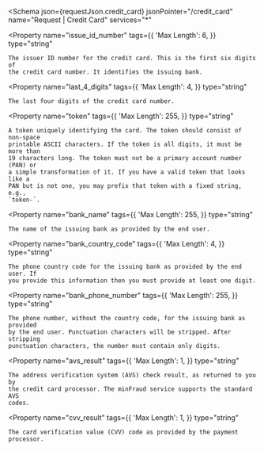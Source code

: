 
<Schema
  json={requestJson.credit_card}
  jsonPointer="/credit_card"
  name="Request | Credit Card"
  services="*"
>
  <Property
    name="issue_id_number"
    tags={{
      'Max Length': 6,
    }}
    type="string"
  >
    The issuer ID number for the credit card. This is the first six digits of
    the credit card number. It identifies the issuing bank.
  </Property>

  <Property
    name="last_4_digits"
    tags={{
      'Max Length': 4,
    }}
    type="string"
  >
    The last four digits of the credit card number.
  </Property>

  <Property
    name="token"
    tags={{
      'Max Length': 255,
    }}
    type="string"
  >
    A token uniquely identifying the card. The token should consist of non-space
    printable ASCII characters. If the token is all digits, it must be more than
    19 characters long. The token must not be a primary account number (PAN) or
    a simple transformation of it. If you have a valid token that looks like a
    PAN but is not one, you may prefix that token with a fixed string, e.g.,
    `token-`.
  </Property>

  <Property
    name="bank_name"
    tags={{
      'Max Length': 255,
    }}
    type="string"
  >
    The name of the issuing bank as provided by the end user.
  </Property>

  <Property
    name="bank_country_code"
    tags={{
      'Max Length': 4,
    }}
    type="string"
  >
    The phone country code for the issuing bank as provided by the end user. If
    you provide this information then you must provide at least one digit.
  </Property>

  <Property
    name="bank_phone_number"
    tags={{
      'Max Length': 255,
    }}
    type="string"
  >
    The phone number, without the country code, for the issuing bank as provided
    by the end user. Punctuation characters will be stripped. After stripping
    punctuation characters, the number must contain only digits.
  </Property>

  <Property
    name="avs_result"
    tags={{
      'Max Length': 1,
    }}
    type="string"
  >
    The address verification system (AVS) check result, as returned to you by
    the credit card processor. The minFraud service supports the standard AVS
    codes.
  </Property>

  <Property
    name="cvv_result"
    tags={{
      'Max Length': 1,
    }}
    type="string"
  >
    The card verification value (CVV) code as provided by the payment processor.
  </Property>
</Schema>
